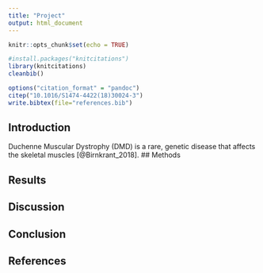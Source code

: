 ```yaml
---
title: "Project"
output: html_document
---
```


```r
knitr::opts_chunk$set(echo = TRUE)
```

```r
#install.packages("knitcitations")
library(knitcitations)
cleanbib()
```


```r
options("citation_format" = "pandoc")
citep("10.1016/S1474-4422(18)30024-3")
write.bibtex(file="references.bib")
```


## Introduction
Duchenne Muscular Dystrophy (DMD) is a rare, genetic disease that affects the skeletal muscles [@Birnkrant_2018]. 
## Methods

## Results 

## Discussion 

## Conclusion 

## References

